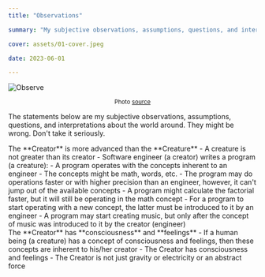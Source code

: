 ```yaml
---
title: "Observations"

summary: "My subjective observations, assumptions, questions, and interpretations about the world around. They might be wrong. Don't take it seriously"

cover: assets/01-cover.jpeg

date: 2023-06-01

---
```



![Observe](./assets/01-cover.jpeg)

<center style={{ opacity: 0.5 }}>
  <small>
    Photo <a href="https://unsplash.com/photos/LWP5r3sHBm8">source</a>
  </small>
</center>

The statements below are my subjective observations, assumptions, questions, and interpretations about the world around. They might be wrong. Don't take it seriously.

<Divider />

<Section hash={SectionHash.Observation101}>
  <SectionHeader>
    The **Creator** is more advanced than the **Creature**
  </SectionHeader>
  <SectionBody>
    - A creature is not greater than its creator
    - Software engineer (a creator) writes a program (a creature):
      - A program operates with the concepts inherent to an engineer
      - The concepts might be math, words, etc.
      - The program may do operations faster or with higher precision than an engineer, however, it can't jump out of the available concepts
        - A program might calculate the factorial faster, but it will still be operating in the math concept
      - For a program to start operating with a new concept, the latter must be introduced to it by an engineer
        - A program may start creating music, but only after the concept of music was introduced to it by the creator (engineer)
  </SectionBody>
</Section>

<Section hash={SectionHash.Assumption101} deps={[SectionHash.Observation101]}>
  <SectionHeader>
    The **Creator** has **consciousness** and **feelings**
  </SectionHeader>
  <SectionBody>
    - If a human being (a creature) has a concept of consciousness and feelings, then these concepts are inherent to his/her creator
    - The Creator has consciousness and feelings
    - The Creator is not just gravity or electricity or an abstract force
  </SectionBody>
</Section>

